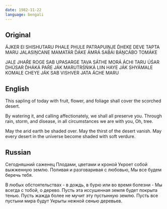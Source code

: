 ```yaml
---
date: 1982-11-22
language: bengali
---
```


## Original

ÁJKER EI SHISHUTARU
PHALE PHULE PATRAPUIṊJE
D́HEKE DEVE TAPTA MARU
JALASIṊCANE MAMATÁR D́ÁKE
ÁMRÁ SABÁI BÁṊCÁBO TOMÁKE

JALE JHAŔE ROGE SAB UPASARGE
TAVA SÁTHE MORÁ ÁCHI TARU
ÚŚAR DHÚSAR D́HÁKÁ PAŔE JÁK
MARUTRŚŃIKÁ LIIN HAYE JÁK
SHYÁMALE KOMALE CHEYE JÁK SAB
VISHVER JATA ÁCHE MARU

## English

This sapling of today
with fruit, flower, and foliage
shall cover the scorched desert.

By watering it, and calling affectionately,
we shall all preserve you.
Through rain, storm, and disease,
in all circumstances
we are with you, Oh, tree.

May the arid earth be shaded over.
May the thirst of the desert vanish.
May every desert in the universe
become shaded with soft verdure.

## Russian

Сегодняшний саженец
Плодами, цветами и кроной
Укроет собой выжженную землю.
Поливая и разговаривая с любовью,
Мы все будем беречь тебя.

В любых обстоятельствах - в дождь,
в бурю или во время болезни -
Мы всегда с тобой, о дерево.
Пусть эта иссушенная земля будет покрыта тенью.
Пусть жажда более не мучит эту пустынную землю.
Пусть все пустыни мира будут
Укрыты нежной сенью деревьев.
